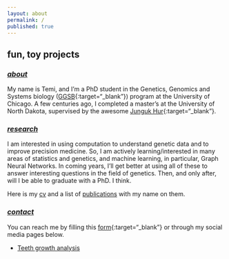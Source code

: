 ```yaml
---
layout: about
permalink: /
published: true
---
```

## fun, toy projects

<h3>
  <u><i>
    about
  </i></u>
</h3>

My name is Temi, and I'm a PhD student in the Genetics, Genomics and Systems biology ([GGSB](https://ggsb.uchicago.edu/){:target="_blank"}) program at the University of Chicago. A few centuries ago, I completed a master's at the University of North Dakota, supervised by the awesome [Junguk Hur](https://med.und.edu/labs/hur/){:target="_blank"}. 

<h3>
  <u><i>
    research
  </i></u>
</h3>

I am interested in using computation to understand genetic data and to improve precision medicine. So, I am actively learning/interested in many areas of statistics and genetics, and machine learning, in particular, Graph Neural Networks. In coming years, I'll get better at using all of these to answer interesting questions in the field of genetics. Then, and only after, will I be able to graduate with a PhD. I think. 

Here is my <a href="../docs/cv.pdf" target="_blank" rel="noopener noreferrer">cv</a> and a list of <a href="../publications" target="_blank" rel="noopener noreferrer">publications</a> with my name on them.

<h3>
  <u><i>
    contact
  </i></u>
</h3>

You can reach me by filling this [form](https://forms.gle/VopPt5H2uhPMD8oT7){:target="_blank"} or through my social media pages below. 


* [Teeth growth analysis](teeth.html)
